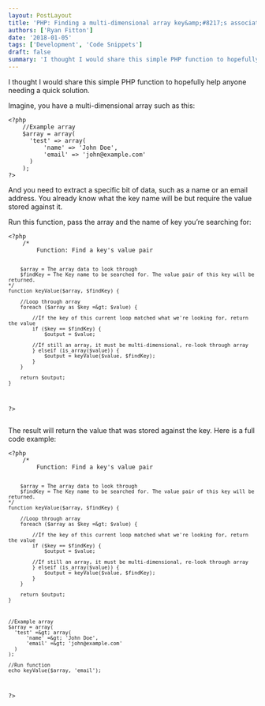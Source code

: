 ```yaml
---
layout: PostLayout
title: 'PHP: Finding a multi-dimensional array key&amp;#8217;s associated value'
authors: ['Ryan Fitton']
date: '2018-01-05'
tags: ['Development', 'Code Snippets']
draft: false
summary: 'I thought I would share this simple PHP function to hopefully help anyone needing a quick solution. Imagine, you have a multi-dimensional array such as this: &amp;lt;?php //Example array $array = array( &#039;test&#039; =&amp;gt; array( &#039;name&#039; =&amp;gt; &#039;John Doe&#039;, &#039;email&#039; =&amp;gt; &#039;john@example.com&#039; ) ); ?&amp;gt; And you need to extract a specific bit of data, [&amp;hellip;]'
---
```


<p>I thought I would share this simple PHP function to hopefully help anyone needing a quick solution.</p>
<p>Imagine, you have a multi-dimensional array such as this:</p>
<pre class="language-php"><code class="language-php">&lt;?php
    //Example array
    $array = array(
      'test' =&gt; array(
          'name' =&gt; 'John Doe',
          'email' =&gt; 'john@example.com'
      )
    );
?&gt;</code></pre>
<p>And you need to extract a specific bit of data, such as a name or an email address. You already know what the key name will be but require the value stored against it.</p>
<p>Run this function, pass the array and the name of key you&#8217;re searching for:</p>
<pre class="language-php"><code class="language-php">&lt;?php
    /*
        Function: Find a key's value pair

        $array = The array data to look through
        $findKey = The Key name to be searched for. The value pair of this key will be returned.
    */
    function keyValue($array, $findKey) {

        //Loop through array
        foreach ($array as $key =&gt; $value) {

            //If the key of this current loop matched what we're looking for, return the value
            if ($key == $findKey) {
                $output = $value;

            //If still an array, it must be multi-dimensional, re-look through array
            } elseif (is_array($value)) {
                $output = keyValue($value, $findKey);
            }
        }

        return $output;
    }

?&gt;</code></pre>

<p>The result will return the value that was stored against the key. Here is a full code example:</p>
<pre class="language-php"><code class="language-php">&lt;?php
    /*
        Function: Find a key's value pair

        $array = The array data to look through
        $findKey = The Key name to be searched for. The value pair of this key will be returned.
    */
    function keyValue($array, $findKey) {

        //Loop through array
        foreach ($array as $key =&gt; $value) {

            //If the key of this current loop matched what we're looking for, return the value
            if ($key == $findKey) {
                $output = $value;

            //If still an array, it must be multi-dimensional, re-look through array
            } elseif (is_array($value)) {
                $output = keyValue($value, $findKey);
            }
        }

        return $output;
    }



    //Example array
    $array = array(
      'test' =&gt; array(
          'name' =&gt; 'John Doe',
          'email' =&gt; 'john@example.com'
      )
    );

    //Run function
    echo keyValue($array, 'email');

?&gt;</code></pre>

